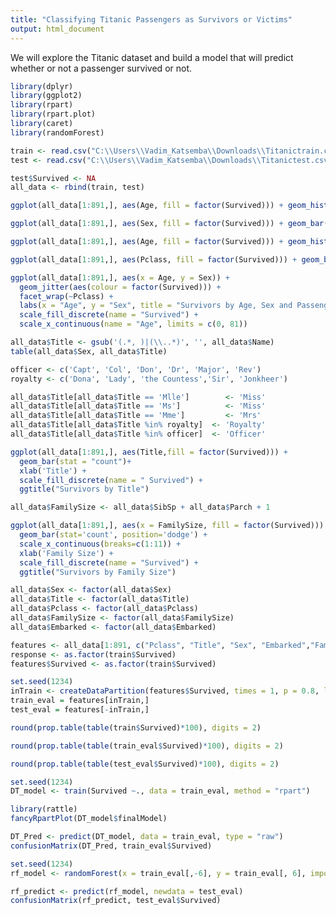 ---
title: "Classifying Titanic Passengers as Survivors or Victims"
output: html_document
---

We will explore the Titanic dataset and build a model that will predict whether or not a passenger survived or not.

```{r message=FALSE, warning=FALSE}
library(dplyr)         
library(ggplot2)
library(rpart)
library(rpart.plot)
library(caret)
library(randomForest)
```


```{r}
train <- read.csv("C:\\Users\\Vadim_Katsemba\\Downloads\\Titanictrain.csv")
test <- read.csv("C:\\Users\\Vadim_Katsemba\\Downloads\\Titanictest.csv")
```

```{r}
test$Survived <- NA
all_data <- rbind(train, test)
```

```{r}
ggplot(all_data[1:891,], aes(Age, fill = factor(Survived))) + geom_histogram(bins = 30) + xlab("Age") + scale_fill_discrete(name = "Survived") + ggtitle("Survivors by Age")
```

```{r}
ggplot(all_data[1:891,], aes(Sex, fill = factor(Survived))) + geom_bar(stat = "count", position = "dodge") + xlab("Sex") + scale_fill_discrete(name = "Survived") + ggtitle("Survivors by Sex")
```

```{r}
ggplot(all_data[1:891,], aes(Age, fill = factor(Survived))) + geom_histogram(bins = 30) + xlab("Age") + facet_grid(.~Sex) + scale_fill_discrete(name = "Survived") + ggtitle("Survivors by Age and Sex")
```

```{r}
ggplot(all_data[1:891,], aes(Pclass, fill = factor(Survived))) + geom_bar(stat = "count") + xlab("Pclass") + facet_grid(.~Sex) + scale_fill_discrete(name = "Survived") + ggtitle("Survivors by Passenger Class and Sex")
```

```{r}
ggplot(all_data[1:891,], aes(x = Age, y = Sex)) +
  geom_jitter(aes(colour = factor(Survived))) +
  facet_wrap(~Pclass) +
  labs(x = "Age", y = "Sex", title = "Survivors by Age, Sex and Passenger Class") +
  scale_fill_discrete(name = "Survived") +
  scale_x_continuous(name = "Age", limits = c(0, 81))
```

```{r}
all_data$Title <- gsub('(.*, )|(\\..*)', '', all_data$Name)
table(all_data$Sex, all_data$Title)
```

```{r}
officer <- c('Capt', 'Col', 'Don', 'Dr', 'Major', 'Rev')
royalty <- c('Dona', 'Lady', 'the Countess','Sir', 'Jonkheer')

all_data$Title[all_data$Title == 'Mlle']        <- 'Miss' 
all_data$Title[all_data$Title == 'Ms']          <- 'Miss'
all_data$Title[all_data$Title == 'Mme']         <- 'Mrs' 
all_data$Title[all_data$Title %in% royalty]  <- 'Royalty'
all_data$Title[all_data$Title %in% officer]  <- 'Officer'
```

```{r}
ggplot(all_data[1:891,], aes(Title,fill = factor(Survived))) +
  geom_bar(stat = "count")+
  xlab('Title') +
  scale_fill_discrete(name = " Survived") + 
  ggtitle("Survivors by Title")
```

```{r}
all_data$FamilySize <- all_data$SibSp + all_data$Parch + 1

ggplot(all_data[1:891,], aes(x = FamilySize, fill = factor(Survived))) +
  geom_bar(stat='count', position='dodge') +
  scale_x_continuous(breaks=c(1:11)) +
  xlab('Family Size') +
  scale_fill_discrete(name = "Survived") + 
  ggtitle("Survivors by Family Size")
```

```{r}
all_data$Sex <- factor(all_data$Sex)
all_data$Title <- factor(all_data$Title)
all_data$Pclass <- factor(all_data$Pclass)
all_data$FamilySize <- factor(all_data$FamilySize)
all_data$Embarked <- factor(all_data$Embarked)
```

```{r}
features <- all_data[1:891, c("Pclass", "Title", "Sex", "Embarked","FamilySize")]
response <- as.factor(train$Survived)
features$Survived <- as.factor(train$Survived)
```

```{r}
set.seed(1234)
inTrain <- createDataPartition(features$Survived, times = 1, p = 0.8, list = FALSE)
train_eval = features[inTrain,]
test_eval = features[-inTrain,]

round(prop.table(table(train$Survived)*100), digits = 2)
```

```{r}
round(prop.table(table(train_eval$Survived)*100), digits = 2)
```

```{r}
round(prop.table(table(test_eval$Survived)*100), digits = 2)
```

```{r message=FALSE, warning=FALSE}
set.seed(1234)
DT_model <- train(Survived ~., data = train_eval, method = "rpart")

library(rattle)
fancyRpartPlot(DT_model$finalModel)
```

```{r}
DT_Pred <- predict(DT_model, data = train_eval, type = "raw")
confusionMatrix(DT_Pred, train_eval$Survived)
```


```{r}
set.seed(1234)
rf_model <- randomForest(x = train_eval[,-6], y = train_eval[, 6], importance = TRUE, ntree = 1000)
```

```{r}
rf_predict <- predict(rf_model, newdata = test_eval)
confusionMatrix(rf_predict, test_eval$Survived)
```

